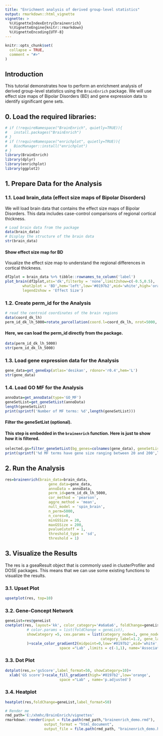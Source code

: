 ```yaml
---
title: "Enrichment analysis of derived group-level statistics"
output: rmarkdown::html_vignette
vignette: >
  %\VignetteIndexEntry{brainenrich}
  %\VignetteEngine{knitr::rmarkdown}
  %\VignetteEncoding{UTF-8}
---
```


```r
knitr::opts_chunk$set(
  collapse = TRUE,
  comment = "#>"
)
```

## Introduction

This tutorial demonstrates how to perform an enrichment analysis of derived group-level statistics using the `BrainEnrich` package. We will use effect size maps of Bipolar Disorders (BD) and gene expression data to identify significant gene sets.


## 0. Load the required libraries:

```r
# if (!requireNamespace("BrainEnrich", quietly=TRUE)){
#   install.packages("BrainEnrich")
# }
# if (!requireNamespace("enrichplot", quietly=TRUE)){
#   BiocManager::install("enrichplot")
# }
library(BrainEnrich)
library(dplyr)
library(enrichplot)
library(ggplot2)
```

## 1. Prepare Data for the Analysis

### 1.1. Load brain_data (effect size maps of Bipolar Disorders)

We will load brain data that contains the effect size maps of Bipolar Disorders. This data includes case-control comparisons of regional cortical thickness.

```r
# Load brain data from the package
data(brain_data)
# Display the structure of the brain data
str(brain_data)
```

#### Show effect size map for BD

Visualize the effect size map to understand the regional differences in cortical thickness.

```r
df2plot = brain_data %>% tibble::rownames_to_column('label')
plot_brain(df2plot,ats='dk',filterby = 'none',limit2show=c(-0.5,0.5), 
        what2plot = 'BD',hem='left',low='#0197b2',mid='white',high='orange',
        legend2show = 'Effect Size')
```

### 1.2. Create perm_id for the Analysis

```r
# read the centroid coordinates of the brain regions
data(coord_dk_lh)
perm_id_dk_lh_5000=rotate_parcellation(coord.l=coord_dk_lh, nrot=5000, seed=2024)
```

#### Here, we can load the perm_id directly from the package.

```r
data(perm_id_dk_lh_5000)
str(perm_id_dk_lh_5000)
```

### 1.3. Load gene expression data for the Analysis

```r
gene_data=get_geneExp(atlas='desikan', rdonor='r0.4',hem='L')
str(gene_data)
```

### 1.4. Load GO MF for the Analysis

```r
annoData=get_annoData(type='GO_MF')
geneSetList=get_geneSetList(annoData)
length(geneSetList)
print(sprintf('Number of MF terms: %d',length(geneSetList)))
```

#### Filter the geneSetList (optional). 
#### This step is embedded in the `brainenrich` function. Here is just to show how it is filtered.

```r
selected.gs=filter_geneSetList(bg_genes=colnames(gene_data), geneSetList=geneSetList, minGSSize=20, maxGSSize=200)
print(sprintf('%d MF terms have gene size ranging between 20 and 200',length(selected.gs)))
```

## 2. Run the Analysis 

```r
res=brainenrich(brain_data=brain_data, 
                    gene_data=gene_data, 
                    annoData = annoData, 
                    perm_id=perm_id_dk_lh_5000, 
                    cor_method = 'pearson',
                    aggre_method = 'mean',
                    null_model = 'spin_brain',
                    n_perm=5000, 
                    n_cores=0,
                    minGSSize = 20, 
                    maxGSSize = 200,
                    pvalueCutoff = 1,
                    threshold_type = 'sd',
                    threshold = 1)
```

## 3. Visualize the Results

The res is a gseaResult object that is commonly used in clusterProfiler and DOSE packages. This means that we can use some existing functions to visualize the results.

### 3.1. Upset Plot

```r
upsetplot(res, top=10)
```

### 3.2. Gene-Concept Network

```r
geneList=res@geneList
cnetplot(res, layout='kk', color_category='#a6a6a6', foldChange=geneList,
          # color.params = list(foldChange = geneList),
          showCategory =5, cex.params = list(category_node=1, gene_node=0.75,
                                            category_label=1.2, gene_label=0.6),
          )+scale_color_gradient2(midpoint=0,low='#0197b2',mid='white',high='orange',
                         space ="Lab" ,limits = c(-1,1), name='Association')
```

### 3.3. Dot Plot

```r
dotplot(res,x='gsScore',label_format=50, showCategory=10)+
  xlab('GS score')+scale_fill_gradient(high='#0197b2',low='orange',
                         space ="Lab" , name='p.adjusted')
```

### 3.4. Heatplot 

```r
heatplot(res,foldChange=geneList,label_format=50)
```


```r
# Render me
rmd_path='E:/xhmhc/BrainEnrich/vignettes'
rmarkdown::render(input = file.path(rmd_path,"brainenrich_demo.rmd"),
                  output_format = "html_document",
                  output_file = file.path(rmd_path, "brainenrich_demo.html"))
```